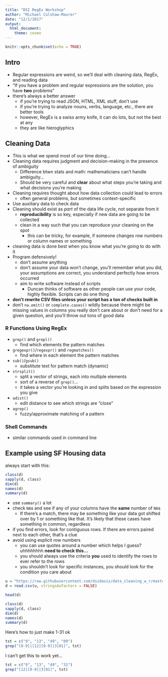 ```yaml
---
title: "DSI RegEx Workshop"
author: "Michael Culshaw-Maurer"
date: "12/1/2017"
output: 
  html_document:
    theme: cosmo
---
```


```r
knitr::opts_chunk$set(echo = TRUE)
```

## Intro

- Regular expressions are weird, so we'll deal with cleaning data, RegEx, and reading data
- "If you have a problem and regular expressions are the solution, you have **two** problems"
- there's always a better answer
    - if you're trying to read JSON, HTML, XML stuff, don't use
    - if you're trying to analyze nouns, verbs, language, etc., there are better tools
    - however, RegEx is a swiss army knife, it can do lots, but not the best at any
    - they are like hieroglyphics

## Cleaning Data

- This is what we spend most of our time doing...
- Cleaning data requires judgment and decision-making in the presence of ambiguity
    - Difference btwn stats and math: mathematicians can't handle ambiguity...
    - Should be very careful and **clear** about what steps you're taking and what decisions you're making
- Cleaning requires thought about how data collection could lead to errors
    - often general problems, but sometimes context-specific
- Use auxiliary data to check data
- Cleaning should exist as *part* of the data life cycle, not separate from it
    - **reproducibility** is so key, especially if new data are going to be collected
    - clean in a way such that you can reproduce your cleaning on the spot
        - this can be tricky, for example, if someone changes row numbers or column names or something
- cleaning data is done best when you know what you're going to do with it
- Program defensively!
    - don't assume anything
    - don't assume your data won't change, you'll remember what you did, your assumptions are correct, you understand perfectly how errors occurred
    - aim to write software instead of scripts
        - Duncan thinks of software as other people can use your code, highly flexible. Scripts can do one thing
- **don't rewrite CSV files unless your script has a ton of checks built in**
- don't `na.omit()` or `complete.cases()` wildly because there might be missing values in columns you really don't care about or don't need for a given question, and you'll throw out tons of good data

### R Functions Using RegEx

- `grep()` and `grepl()`
    - find which elements the pattern matches
- `gregexpr()`/`regexpr()` and `regmatches()`
    - find where in each element the pattern matches
- `sub()`/`gsub()`
    - substitute text for pattern match (dynamic)
- `strsplit()`
    - split a vector of strings, each into multiple elements
    - sort of a reverse of `grep()`...
    - it takes a vector you're looking in and splits based on the expression you give
- `adist()`
    - edit distance to see which strings are "close"
- `agrep()`
    - fuzzy/approximate matching of a pattern


### Shell Commands

- similar commands used in command line

## Example using SF Housing data

always start with this:
```r
class(d)
sapply(d, class)
dim(d)
names(d)
summary(d)
```


- use `summary()` a lot
- check `NA`s and see if any of your columns have the **same** number of `NA`s
    - If there's a match, there may be something like your data got shifted over by 1 or something like that. It's likely that these cases have something in common, regardless
- if you find errors, look for contiguous rows. If there are errors paired next to each other, that's a clue
- avoid using explicit row numbers
    - you can use quotes around a number which helps I guess? uhhhhhhhh **need to check this...**
    - you should always use the criteria **you** used to identify the rows to ever refer to the rows
    - you shouldn't look for specific instances, you should look for the condition you care about

```r
u = "https://raw.githubusercontent.com/dsidavis/data_cleaning_w_r/master/YearCountry.csv"
d = read.csv(u, stringsAsFactors = FALSE)
```

```r
head(d)
```


```r
class(d)
sapply(d, class)
dim(d)
names(d)
summary(d)
```


Here's how to just make 1-31 ok
```r
tst = c("9", "13", "49", "09")
grep("[0-9]|[12][0-9]|3[01]", tst)
```
I can't get this to work yet...

```r
tst = c("9", "13", "49", "31")
grep("[12][0-9]|3[01]", tst)
```

